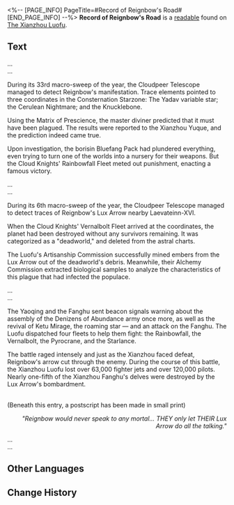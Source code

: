 <%-- [PAGE_INFO]
PageTitle=#Record of Reignbow's Road#
[END_PAGE_INFO] --%>
{{Readable Infobox
|id           = 190
|partIds      = 190408
|title        = 
|image        = Item Xianzhou Parchment.png
|world        = The Xianzhou Luofu
|parts        = 1
|author       = <!--to be added-->
|description  = Observational Records of The Hunt in our world, as compiled by the Divination Commission into this compendium: Record of Reignbow's Road.
|part1        = Record of Reignbow's Road
|source1      = {{cx|Source missing}}
|characters   = 
|factions     = 
}}
'''Record of Reignbow's Road''' is a [[readable]] found on [[The Xianzhou Luofu]].
<!--
==Location==
{{Map Embed|<map name>|<marker id>}}
-->
==Text==
...<br />...

{{Size|36|'''[Observational Records: Year 7900 Star Calendar]'''}}

During its 33rd macro-sweep of the year, the Cloudpeer Telescope managed to detect Reignbow's manifestation. Trace elements pointed to three coordinates in the Consternation Starzone: The Yadav variable star; the Cerulean Nightmare; and the Knucklebone.

Using the Matrix of Prescience, the master diviner predicted that it must have been plagued. The results were reported to the Xianzhou Yuque, and the prediction indeed came true.

Upon investigation, the borisin Bluefang Pack had plundered everything, even trying to turn one of the worlds into a nursery for their weapons. But the Cloud Knights' Rainbowfall Fleet meted out punishment, enacting a famous victory.

...<br />...

{{Size|36|'''[Observational Records: Year 7954 Star Calendar]'''}}

During its 6th macro-sweep of the year, the Cloudpeer Telescope managed to detect traces of Reignbow's Lux Arrow nearby Laevateinn-XVI.

When the Cloud Knights' Vernalbolt Fleet arrived at the coordinates, the planet had been destroyed without any survivors remaining. It was categorized as a "deadworld," and deleted from the astral charts.

The Luofu's Artisanship Commission successfully mined embers from the Lux Arrow out of the deadworld's debris. Meanwhile, their Alchemy Commission extracted biological samples to analyze the characteristics of this plague that had infected the populace.

...<br />...

{{Size|36|'''[Observational Records: Year 8072 Star Calendar]'''}}

The Yaoqing and the Fanghu sent beacon signals warning about the assembly of the Denizens of Abundance army once more, as well as the revival of Ketu Mirage, the roaming star &mdash; and an attack on the Fanghu. The Luofu dispatched four fleets to help them fight: the Rainbowfall, the Vernalbolt, the Pyrocrane, and the Starlance.

The battle raged intensely and just as the Xianzhou faced defeat, Reignbow's arrow cut through the enemy. During the course of this battle, the Xianzhou Luofu lost over 63,000 fighter jets and over 120,000 pilots. Nearly one-fifth of the Xianzhou Fanghu's delves were destroyed by the Lux Arrow's bombardment.

<br />(Beneath this entry, a postscript has been made in small print)

<div align="right">''"Reignbow would never speak to any mortal... THEY only let THEIR Lux Arrow do all the talking."''</div>

...<br />...

<!--
==Trivia==
* 
-->
==Other Languages==
{{Other Languages
|en   = Record of Reignbow's Road
|zhs  = 帝弓垂迹录
|zht  = 帝弓垂跡錄
|ja   = 帝弓垂迹録
|ko   = 천궁강림록
|es   = Registro de la senda del Señor Arquero
|fr   = Chronique de la route de l'Archer de la destinée
|ru   = Записи о стрельбе из Небесной Дуги
|th   = บันทึกเส้นทางเทพแห่งคันศร
|vi   = Đế Cung Thùy Tích Lục
|de   = Aufzeichnung des Herrscherbogens
|id   = Catatan Perjalanan Reignbow
|pt   = Registro da Estrada da Flecha do Destino
}}

==Change History==
{{Change History|1.0}}